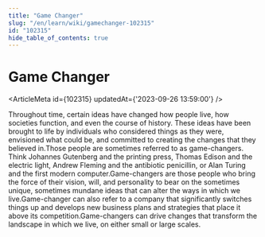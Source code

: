 ```yaml
---
title: "Game Changer"
slug: "/en/learn/wiki/gamechanger-102315"
id: "102315"
hide_table_of_contents: true
---
```



# Game Changer

<ArticleMeta id={102315} updatedAt={'2023-09-26 13:59:00'} />
<div className='border-solid border-b border-t-0 my-4 border-[var(--ifm-color-gray-300)]' />

Throughout time, certain ideas have changed how people live, how societies function, and even the course of history. These ideas have been brought to life by individuals who considered things as they were, envisioned what could be, and committed to creating the changes that they believed in.Those people are sometimes referred to as game-changers. Think Johannes Gutenberg and the printing press, Thomas Edison and the electric light, Andrew Fleming and the antibiotic penicillin, or Alan Turing and the first modern computer.Game-changers are those people who bring the force of their vision, will, and personality to bear on the sometimes unique, sometimes mundane ideas that can alter the ways in which we live.Game-changer can also refer to a company that significantly switches things up and develops new business plans and strategies that place it above its competition.Game-changers can drive changes that transform the landscape in which we live, on either small or large scales.
